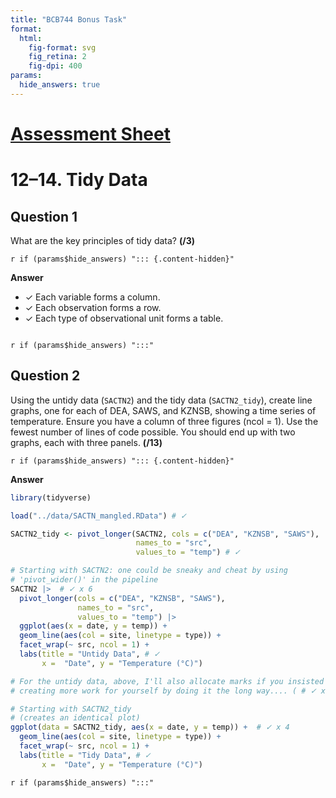 ```yaml
---
title: "BCB744 Bonus Task"
format: 
  html:
    fig-format: svg
    fig_retina: 2
    fig-dpi: 400
params: 
  hide_answers: true
---
```


# [[Assessment Sheet](BCB744_Task_Bonus_Surname.xlsx)]{.my-highlight} {#sec-assessment}

# 12--14. Tidy Data

## Question 1

What are the key principles of tidy data? **(/3)**

`r if (params$hide_answers) "::: {.content-hidden}"`

**Answer**

- ✓ Each variable forms a column.
- ✓ Each observation forms a row.
- ✓ Each type of observational unit forms a table.

```r

```

`r if (params$hide_answers) ":::"`

## Question 2

Using the untidy data (`SACTN2`) and the tidy data (`SACTN2_tidy`), create line graphs, one for each of DEA, SAWS, and KZNSB, showing a time series of temperature. Ensure you have a column of three figures (ncol = 1). Use the fewest number of lines of code possible. You should end up with two graphs, each with three panels. **(/13)**

`r if (params$hide_answers) "::: {.content-hidden}"`

**Answer**

```r
library(tidyverse)

load("../data/SACTN_mangled.RData") # ✓

SACTN2_tidy <- pivot_longer(SACTN2, cols = c("DEA", "KZNSB", "SAWS"),
                            names_to = "src",
                            values_to = "temp") # ✓

# Starting with SACTN2: one could be sneaky and cheat by using
# 'pivot_wider()' in the pipeline
SACTN2 |>  # ✓ x 6
  pivot_longer(cols = c("DEA", "KZNSB", "SAWS"),
               names_to = "src",
               values_to = "temp") |> 
  ggplot(aes(x = date, y = temp)) +
  geom_line(aes(col = site, linetype = type)) +
  facet_wrap(~ src, ncol = 1) +
  labs(title = "Untidy Data", # ✓
       x =  "Date", y = "Temperature (°C)")

# For the untidy data, above, I'll also allocate marks if you insisted in 
# creating more work for yourself by doing it the long way.... ( # ✓ x 7)

# Starting with SACTN2_tidy
# (creates an identical plot)
ggplot(data = SACTN2_tidy, aes(x = date, y = temp)) +  # ✓ x 4
  geom_line(aes(col = site, linetype = type)) +
  facet_wrap(~ src, ncol = 1) +
  labs(title = "Tidy Data", # ✓
       x =  "Date", y = "Temperature (°C)")
```

`r if (params$hide_answers) ":::"`
